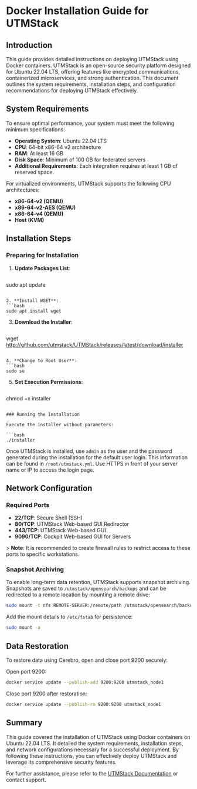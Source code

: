 # Docker Installation Guide for UTMStack

## Introduction

This guide provides detailed instructions on deploying UTMStack using Docker containers. UTMStack is an open-source security platform designed for Ubuntu 22.04 LTS, offering features like encrypted communications, containerized microservices, and strong authentication. This document outlines the system requirements, installation steps, and configuration recommendations for deploying UTMStack effectively.

## System Requirements

To ensure optimal performance, your system must meet the following minimum specifications:

- **Operating System**: Ubuntu 22.04 LTS
- **CPU**: 64-bit x86-64 v2 architecture
- **RAM**: At least 16 GB
- **Disk Space**: Minimum of 100 GB for federated servers
- **Additional Requirements**: Each integration requires at least 1 GB of reserved space.

For virtualized environments, UTMStack supports the following CPU architectures:

- **x86-64-v2 (QEMU)**
- **x86-64-v2-AES (QEMU)**
- **x86-64-v4 (QEMU)**
- **Host (KVM)**

## Installation Steps

### Preparing for Installation

1. **Update Packages List**:
   ```bash
sudo apt update
   ```

2. **Install WGET**:
   ```bash
sudo apt install wget
   ```

3. **Download the Installer**:
   ```bash
wget http://github.com/utmstack/UTMStack/releases/latest/download/installer
   ```

4. **Change to Root User**:
   ```bash
sudo su
   ```

5. **Set Execution Permissions**:
   ```bash
chmod +x installer
   ```

### Running the Installation

Execute the installer without parameters:

```bash
./installer
```

Once UTMStack is installed, use `admin` as the user and the password generated during the installation for the default user login. This information can be found in `/root/utmstack.yml`. Use HTTPS in front of your server name or IP to access the login page.

## Network Configuration

### Required Ports

- **22/TCP**: Secure Shell (SSH)
- **80/TCP**: UTMStack Web-based GUI Redirector
- **443/TCP**: UTMStack Web-based GUI
- **9090/TCP**: Cockpit Web-based GUI for Servers

&gt; **Note**: It is recommended to create firewall rules to restrict access to these ports to specific workstations.

### Snapshot Archiving

To enable long-term data retention, UTMStack supports snapshot archiving. Snapshots are saved to `/utmstack/opensearch/backups` and can be redirected to a remote location by mounting a remote drive:

```bash
sudo mount -t nfs REMOTE-SERVER:/remote/path /utmstack/opensearch/backups
```

Add the mount details to `/etc/fstab` for persistence:

```bash
sudo mount -a
```

## Data Restoration

To restore data using Cerebro, open and close port 9200 securely:

Open port 9200:
```bash
docker service update --publish-add 9200:9200 utmstack_node1
```

Close port 9200 after restoration:
```bash
docker service update --publish-rm 9200:9200 utmstack_node1
```

## Summary

This guide covered the installation of UTMStack using Docker containers on Ubuntu 22.04 LTS. It detailed the system requirements, installation steps, and network configurations necessary for a successful deployment. By following these instructions, you can effectively deploy UTMStack and leverage its comprehensive security features.

For further assistance, please refer to the [UTMStack Documentation](https://documentation.utmstack.com/v10/Getting%20started/introduction) or contact support.
